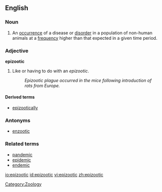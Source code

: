 {{wikipedia}}
==English==

===Noun===
{{en-noun}}

# {{context|epidemiology}} An [[occurrence]] of a disease or [[disorder]] in a population of non-human animals at a [[frequency]] higher than that expected in a given time period.

===Adjective===
'''epizootic'''

# Like or having to do with an ''epizootic''.
#:''Epizootic plague occurred in the mice following introduction of rats from Europe.''

====Derived terms====
*[[epizootically]]

===Antonyms===
*[[enzootic]]

===Related terms===
*[[pandemic]]
*[[epidemic]]
*[[endemic]]

[[Category:Zoology]]

[[io:epizootic]]
[[id:epizootic]]
[[vi:epizootic]]
[[zh:epizootic]]